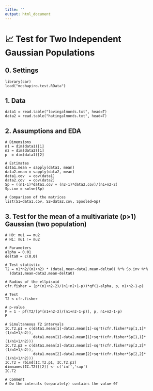 ```yaml
---
title: ''
output: html_document
---
```


# 📈 **Test for Two Independent Gaussian Populations**
## **0.** Settings
```{}
library(car)
load("mcshapiro.test.RData")
```

## **1.** Data
```{}
data1 = read.table("lovingalmonds.txt", head=T)
data2 = read.table("hatingalmonds.txt", head=T)
```

## **2.** Assumptions and EDA
```{}
# Dimensions
n1 = dim(data1)[1]
n2 = dim(data2)[1]
p  = dim(data1)[2]

# Estimates
data1.mean = sapply(data1, mean)
data2.mean = sapply(data2, mean)
data1.cov  = cov(data1)
data2.cov  = cov(data2)
Sp = ((n1-1)*data1.cov + (n2-1)*data2.cov)/(n1+n2-2)
Sp.inv = solve(Sp)

# Comparison of the matrices
list(S1=data1.cov, S2=data2.cov, Spooled=Sp)
```

## **3.** Test for the mean of a multivariate (p>1) Gaussian (two population)
```{}
# H0: mu1 == mu2
# H1: mu1 != mu2

# Parameters
alpha = 0.01
delta0 = c(0,0)

# Test statistic
T2 = n1*n2/(n1+n2) * (data1.mean-data2.mean-delta0) %*% Sp.inv %*%
  (data1.mean-data2.mean-delta0)

# Radius of the ellpisoid
cfr.fisher = (p*(n1+n2-2)/(n1+n2+1-p))*qf(1-alpha, p, n1+n2-1-p)

# Test
T2 < cfr.fisher

# p-value
P = 1 - pf(T2/(p*(n1+n2-2)/(n1+n2-1-p)), p, n1+n2-1-p)
P

# Simultaneous T2 intervals
IC.T2.p1 = c(data1.mean[1]-data2.mean[1]-sqrt(cfr.fisher*Sp[1,1]*(1/n1+1/n2)),
             data1.mean[1]-data2.mean[1]+sqrt(cfr.fisher*Sp[1,1]*(1/n1+1/n2)))
IC.T2.p2 = c(data1.mean[2]-data2.mean[2]-sqrt(cfr.fisher*Sp[2,2]*(1/n1+1/n2)),
             data1.mean[2]-data2.mean[2]+sqrt(cfr.fisher*Sp[2,2]*(1/n1+1/n2)))
IC.T2 = rbind(IC.T2.p1, IC.T2.p2)
dimnames(IC.T2)[[2]] <- c('inf','sup')
IC.T2

# Comment
# Do the interals (separately) contains the value 0?
```

